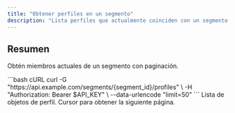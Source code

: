 ```yaml
---
title: "Obtener perfiles en un segmento"
description: "Lista perfiles que actualmente coinciden con un segmento guardado."
---
```


## Resumen

Obtén miembros actuales de un segmento con paginación.

<Steps>
<Step title="Consultar un segmento">
  <RequestExample>
  ```bash cURL
  curl -G "https://api.example.com/segments/{segment_id}/profiles" \
    -H "Authorization: Bearer $API_KEY" \
    --data-urlencode "limit=50"
  ```
  </RequestExample>
</Step>

<Step title="Campos de respuesta">
  <ResponseField name="data" type="array" required>
  Lista de objetos de perfil.
  </ResponseField>
  <ResponseField name="next_cursor" type="string">
  Cursor para obtener la siguiente página.
  </ResponseField>
</Step>
</Steps>
